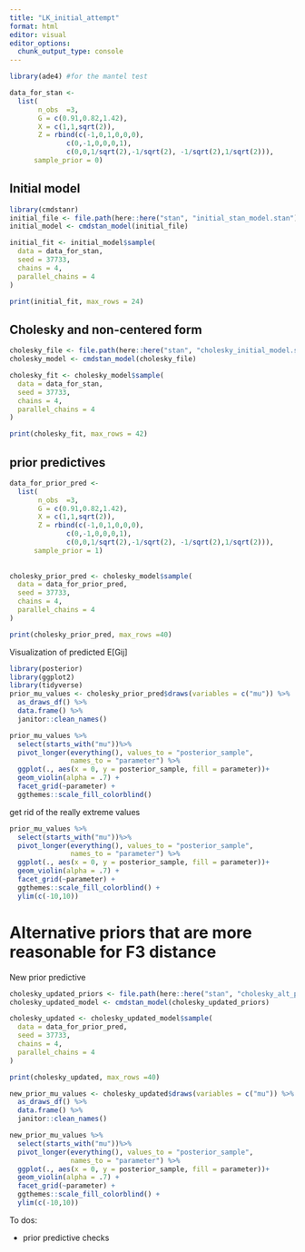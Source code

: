 ```yaml
---
title: "LK_initial_attempt"
format: html
editor: visual
editor_options: 
  chunk_output_type: console
---
```


```r
library(ade4) #for the mantel test
```

```r
data_for_stan <- 
  list(
       n_obs  =3, 
       G = c(0.91,0.82,1.42),
       X = c(1,1,sqrt(2)),
       Z = rbind(c(-1,0,1,0,0,0),
              c(0,-1,0,0,0,1),
              c(0,0,1/sqrt(2),-1/sqrt(2), -1/sqrt(2),1/sqrt(2))),
      sample_prior = 0)
```

## Initial model

```r
library(cmdstanr)
initial_file <- file.path(here::here("stan", "initial_stan_model.stan"))
initial_model <- cmdstan_model(initial_file)

initial_fit <- initial_model$sample(
  data = data_for_stan,
  seed = 37733,
  chains = 4,
  parallel_chains = 4
)

print(initial_fit, max_rows = 24)
```

## Cholesky and non-centered form

```r
cholesky_file <- file.path(here::here("stan", "cholesky_initial_model.stan"))
cholesky_model <- cmdstan_model(cholesky_file)

cholesky_fit <- cholesky_model$sample(
  data = data_for_stan,
  seed = 37733,
  chains = 4,
  parallel_chains = 4
)

print(cholesky_fit, max_rows = 42)
```

## prior predictives

```r
data_for_prior_pred <- 
  list(
       n_obs  =3, 
       G = c(0.91,0.82,1.42),
       X = c(1,1,sqrt(2)),
       Z = rbind(c(-1,0,1,0,0,0),
              c(0,-1,0,0,0,1),
              c(0,0,1/sqrt(2),-1/sqrt(2), -1/sqrt(2),1/sqrt(2))),
      sample_prior = 1)
      
      
cholesky_prior_pred <- cholesky_model$sample(
  data = data_for_prior_pred,
  seed = 37733,
  chains = 4,
  parallel_chains = 4
)

print(cholesky_prior_pred, max_rows =40)
```

Visualization of predicted E[Gij]

```r
library(posterior)
library(ggplot2)
library(tidyverse)
prior_mu_values <- cholesky_prior_pred$draws(variables = c("mu")) %>%
  as_draws_df() %>%
  data.frame() %>%
  janitor::clean_names()

prior_mu_values %>%
  select(starts_with("mu"))%>%
  pivot_longer(everything(), values_to = "posterior_sample", 
               names_to = "parameter") %>%
  ggplot(., aes(x = 0, y = posterior_sample, fill = parameter))+
  geom_violin(alpha = .7) + 
  facet_grid(~parameter) + 
  ggthemes::scale_fill_colorblind()
```
 get rid of the really extreme values
 
```r
prior_mu_values %>%
  select(starts_with("mu"))%>%
  pivot_longer(everything(), values_to = "posterior_sample", 
               names_to = "parameter") %>%
  ggplot(., aes(x = 0, y = posterior_sample, fill = parameter))+
  geom_violin(alpha = .7) + 
  facet_grid(~parameter) + 
  ggthemes::scale_fill_colorblind() +
  ylim(c(-10,10))
```
 
# Alternative priors that are more reasonable for F3 distance

New prior predictive 

```r
cholesky_updated_priors <- file.path(here::here("stan", "cholesky_alt_priors.stan"))
cholesky_updated_model <- cmdstan_model(cholesky_updated_priors)

cholesky_updated <- cholesky_updated_model$sample(
  data = data_for_prior_pred,
  seed = 37733,
  chains = 4,
  parallel_chains = 4
)

print(cholesky_updated, max_rows =40)
```
```r
new_prior_mu_values <- cholesky_updated$draws(variables = c("mu")) %>%
  as_draws_df() %>%
  data.frame() %>%
  janitor::clean_names()

new_prior_mu_values %>%
  select(starts_with("mu"))%>%
  pivot_longer(everything(), values_to = "posterior_sample", 
               names_to = "parameter") %>%
  ggplot(., aes(x = 0, y = posterior_sample, fill = parameter))+
  geom_violin(alpha = .7) + 
  facet_grid(~parameter) + 
  ggthemes::scale_fill_colorblind() +
  ylim(c(-10,10))
```



To dos:

-   prior predictive checks

